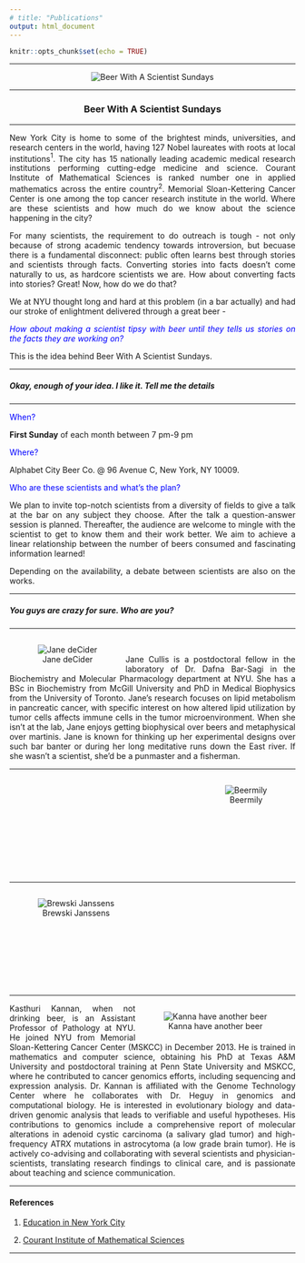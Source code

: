 ```yaml
---
# title: "Publications"
output: html_document
---
```


```r
knitr::opts_chunk$set(echo = TRUE)
```

<style>
body {
text-align: justify}
figure figcaption {
    text-align: center;}
</style>

---

<div style="text-align:center" markdown="1">

![](BWASS.jpeg "Beer With A Scientist Sundays")
</div>

---

<center> <h3>Beer With A Scientist Sundays</h3> </center>

---

New York City is home to some of the brightest minds, universities, and research centers in the world, having 127 Nobel laureates with roots at local institutions$^1$. The city has 15 nationally leading academic medical research institutions performing cutting-edge medicine and science. Courant Institute of Mathematical Sciences is ranked number one in applied mathematics across the entire country$^{2}$. Memorial Sloan-Kettering Cancer Center is one among the top cancer research institute in the world. Where are these scientists and how much do we know about the science happening in the city? 

For many scientists, the requirement to do outreach is tough - not only because of strong academic tendency towards introversion, but becuase there is a fundamental disconnect: public often learns best through stories and scientists through facts. Converting stories into facts doesn't come naturally to us, as hardcore scientists we are. How about converting facts into stories? Great! Now, how do we do that?

We at NYU thought long and hard at this problem (in a bar actually) and had our stroke of enlightment delivered through a great beer - 

<span style="color:blue"> _How about making a scientist tipsy with beer until they tells us stories on the facts they are working on?_ </span>

This is the idea behind Beer With A Scientist Sundays.

---

##### Okay, enough of your idea. I like it. Tell me the details

---

<span style="color:blue"> When? </span> 

**First Sunday** of each month between 7 pm-9 pm 

<span style="color:blue"> Where? </span> 

Alphabet City Beer Co. @ 96 Avenue C, New York, NY 10009.

<span style="color:blue"> Who are these scientists and what's the plan?</span> 

We plan to invite top-notch scientists from a diversity of fields to give a talk at the bar on any subject they choose. After the talk a question-answer session is planned. Thereafter, the audience are welcome to mingle with the scientist to get to know them and their work better. We aim to achieve a linear relationship between the number of beers consumed and fascinating information learned!

Depending on the availability, a debate between scientists are also on the works.

---

##### You guys are crazy for sure. Who are you?

---

<figure style="float:left;">
  <img alt="Jane deCider" src="Jane.jpeg" hspace="10" />
  <figcaption> Jane deCider </figcaption>
</figure>

<br>

Jane Cullis is a postdoctoral fellow in the laboratory of Dr. Dafna Bar-Sagi in the Biochemistry and Molecular Pharmacology department at NYU. She has a BSc in Biochemistry from McGill University and PhD in Medical Biophysics from the University of Toronto. Jane’s research focuses on lipid metabolism in pancreatic cancer, with specific interest on how altered lipid utilization by tumor cells affects immune cells in the tumor microenvironment. When she isn’t at the lab, Jane enjoys getting biophysical over beers and metaphysical over martinis. Jane is known for thinking up her experimental designs over such bar banter or during her long meditative runs down the East river. If she wasn’t a scientist, she’d be a punmaster and a fisherman. 

---

<figure style="float:right;">
  <img alt="Beermily" src="Emily.jpeg" hspace="10" />
  <figcaption> Beermily </figcaption>
</figure>

<br> <br> <br> <br> <br> <br> <br> <br> <br> <br>

---

<figure style="float:left;">
  <img alt="Brewski Janssens" src="Bryce.png" hspace="10" />
  <figcaption> Brewski Janssens </figcaption>
</figure>

<br> <br> <br> <br> <br> <br> <br> <br> <br> <br>

---

<figure style="float:right;">
  <img alt="Kanna have another beer" src="Kasthuri.jpeg" hspace="10" />
  <figcaption> Kanna have another beer </figcaption>
</figure>

Kasthuri Kannan, when not drinking beer, is an Assistant Professor of Pathology at NYU. He joined NYU from Memorial Sloan-Kettering Cancer Center (MSKCC) in December 2013. He is trained in mathematics and computer science, obtaining his PhD at Texas A&M University and postdoctoral training at Penn State University and MSKCC, where he contributed to cancer genomics efforts, including sequencing and expression analysis. Dr. Kannan is affiliated with the Genome Technology Center where he collaborates with Dr. Heguy in genomics and computational biology. He is interested in evolutionary biology and data-driven genomic analysis that leads to verifiable and useful hypotheses. His contributions to genomics include a comprehensive report of molecular alterations in adenoid cystic carcinoma (a salivary glad tumor) and high-frequency ATRX mutations in astrocytoma (a low grade brain tumor). He is actively co-advising and collaborating with several scientists and physician-scientists, translating research findings to clinical care, and is passionate about teaching and science communication.

---

#### References

1. [Education in New York City](https://en.wikipedia.org/wiki/Education_in_New_York_City)

2. [Courant Institute of Mathematical Sciences](https://en.wikipedia.org/wiki/Courant_Institute_of_Mathematical_Sciences)

---